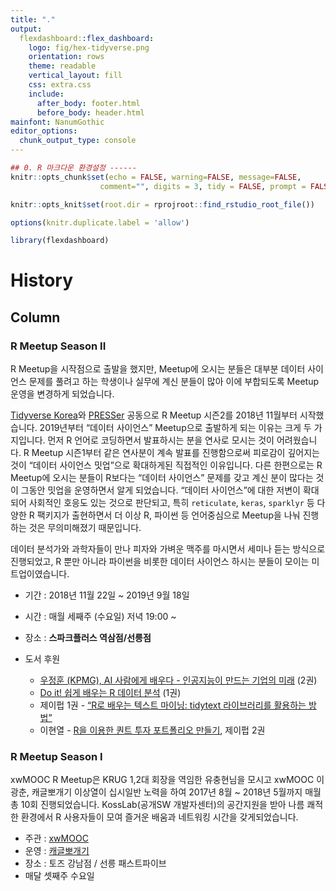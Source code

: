 ```yaml
---
title: "."
output: 
  flexdashboard::flex_dashboard:
    logo: fig/hex-tidyverse.png
    orientation: rows    
    theme: readable
    vertical_layout: fill
    css: extra.css
    include:
      after_body: footer.html
      before_body: header.html
mainfont: NanumGothic 
editor_options: 
  chunk_output_type: console
---
```


```r
## 0. R 마크다운 환경설정 ------
knitr::opts_chunk$set(echo = FALSE, warning=FALSE, message=FALSE,
                    comment="", digits = 3, tidy = FALSE, prompt = FALSE, fig.align = 'center')

knitr::opts_knit$set(root.dir = rprojroot::find_rstudio_root_file())

options(knitr.duplicate.label = 'allow')

library(flexdashboard)
```


History
===============================================================================

Column {.tabset}
-----------------------------------------------------------------------------

### R Meetup Season II 

R Meetup을 시작점으로 출발을 했지만, Meetup에 오시는 분들은 대부분 데이터 사이언스 문제를 풀려고 하는 학생이나 실무에 계신 분들이 많아 이에 부합되도록 
Meetup 운영을 변경하게 되었습니다.

[Tidyverse Korea](https://www.facebook.com/groups/tidyverse/)와 [PRESSer](https://www.facebook.com/groups/1473988286034801/) 공동으로 R Meetup 시즌2를 2018년 11월부터 시작했습니다. 2019년부터 "데이터 사이언스" Meetup으로 출발하게 되는 이유는 크게 두 가지입니다. 먼저 R 언어로 코딩하면서 발표하시는 분을 연사로 모시는 것이 어려웠습니다. R Meetup 시즌1부터 같은 연사분이 계속 발표를 진행함으로써 피로감이 깊어지는 것이 "데이터 사이언스 밋업"으로 확대하게된 직접적인 이유입니다. 다른 한편으로는 R Meetup에 오시는 분들이 R보다는 "데이터 사이언스" 문제를 갖고 계신 분이 많다는 것이 그동안 밋업을 운영하면서 알게 되었습니다. "데이터 사이언스"에 대한 저변이 확대되어 사회적인 호응도 있는 것으로 판단되고, 특히  `reticulate`, `keras`, `sparklyr` 등 다양한 R 팩키지가 출현하면서 더 이상 R, 파이썬 등 언어중심으로 Meetup을 나눠 진행하는 것은 무의미해졌기 때문입니다.


데이터 분석가와 과학자들이 만나 피자와 가벼운 맥주를 마시면서 세미나 듣는 방식으로 진행되었고, R 뿐만 아니라 파이썬을 비롯한 데이터 사이언스 하시는 분들이 모이는 미트업이였습니다.

- 기간 : 2018년 11월 22일 ~ 2019년 9월 18일 
- 시간 : 매월 세째주 (수요일) 저녁 19:00 ~ 
- 장소 : **스파크플러스 역삼점/선릉점**


- 도서 후원
    + [우정훈 (KPMG), AI 사람에게 배우다 - 인공지능이 만드는 기업의 미래](https://www.aladin.co.kr/shop/wproduct.aspx?ItemId=195774023) (2권)
    + [Do it! 쉽게 배우는 R 데이터 분석](https://bit.ly/2TzaSJa) (1권) 
    + 제이펍 1권 - ["R로 배우는 텍스트 마이닝: tidytext 라이브러리를 활용하는 방법"](https://jpub.tistory.com/924)
    + 이현열 - [R을 이용한 퀀트 투자 포트폴리오 만들기](http://www.yes24.com/Product/Goods/78125551), 제이펍 2권
    
### R Meetup Season I 


xwMOOC R Meetup은 KRUG 1,2대 회장을 역임한 유충현님을 모시고 xwMOOC 이광춘, 캐글뽀개기 이상열이 십시일반 
노력을 하여 2017년 8월 ~ 2018년 5월까지 매월 총 10회 진행되었습니다.
KossLab(공개SW 개발자센터)의 공간지원을 받아 나름 쾌적한 환경에서 R 사용자들이 모여 즐거운 배움과 네트워킹 시간을 갖게되었습니다.

- 주관 : [xwMOOC](https://www.facebook.com/xwmooc/)
- 운영 : [캐글뽀개기](https://www.facebook.com/groups/kagglebreak/)
- 장소 : 토즈 강남점 / 선릉 패스트파이브
- 매달 셋째주 수요일

    